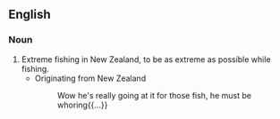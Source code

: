 ==English==

===Noun===
{{en-noun}}

# Extreme fishing in New Zealand, to be as extreme as possible while fishing.
#* Originating from New Zealand
#*:Wow he's really going at it for those fish, he must be whoring{{...}}
